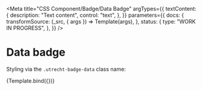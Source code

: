 <!--
@license EUPL-1.2
Copyright (c) 2021 Robbert Broersma
-->




<Meta
  title="CSS Component/Badge/Data Badge"
  argTypes={{
    textContent: {
      description: "Text content",
      control: "text",
    },
  }}
  parameters={{
    docs: {
      transformSource: (_src, { args }) => Template(args),
    },
    status: {
      type: "WORK IN PROGRESS",
    },
  }}
/>

# Data badge

Styling via the `.utrecht-badge-data` class name:

<Canvas>
  <Story
    name="Data badge"
    args={{
      textContent: "Festivals",
    }}
  >
    {Template.bind({})}
  </Story>
</Canvas>

<ArgsTable story="Data badge" />
